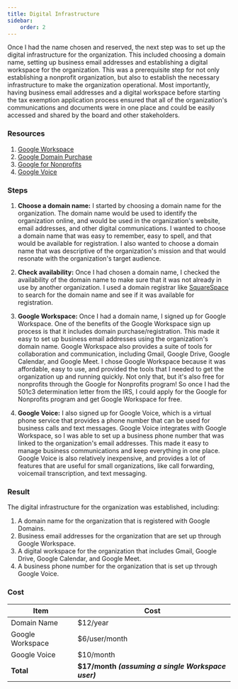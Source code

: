 ```yaml
---
title: Digital Infrastructure
sidebar:
    order: 2
---
```


Once I had the name chosen and reserved, the next step was to set up the digital infrastructure for the organization. This included choosing a domain name, setting up business email addresses and establishing a digital workspace for the organization. This was a prerequisite step for not only establishing a nonprofit organization, but also to establish the necessary infrastructure to make the organization operational. Most importantly, having business email addresses and a digital workspace before starting the tax exemption application process ensured that all of the organization's communications and documents were in one place and could be easily accessed and shared by the board and other stakeholders.

### Resources

1. [Google Workspace](https://workspace.google.com/)
1. [Google Domain Purchase](https://support.google.com/a/answer/53929?hl=en)
1. [Google for Nonprofits](https://www.google.com/nonprofits/)
1. [Google Voice](https://workspace.google.com/products/voice/#pricing-plans)

### Steps

<Steps>

1. **Choose a domain name:** I started by choosing a domain name for the organization. The domain name would be used to identify the organization online, and would be used in the organization's website, email addresses, and other digital communications. I wanted to choose a domain name that was easy to remember, easy to spell, and that would be available for registration. I also wanted to choose a domain name that was descriptive of the organization's mission and that would resonate with the organization's target audience.

1. **Check availability:** Once I had chosen a domain name, I checked the availability of the domain name to make sure that it was not already in use by another organization. I used a domain registrar like [SquareSpace](https://www.squarespace.com/) to search for the domain name and see if it was available for registration.

1. **Google Workspace:** Once I had a domain name, I signed up for Google Workspace. One of the benefits of the Google Workspace sign up process is that it includes domain purchase/registration. This made it easy to set up business email addresses using the organization's domain name. Google Workspace also provides a suite of tools for collaboration and communication, including Gmail, Google Drive, Google Calendar, and Google Meet. I chose Google Workspace because it was affordable, easy to use, and provided the tools that I needed to get the organization up and running quickly. Not only that, but it's also free for nonprofits through the Google for Nonprofits program! So once I had the 501c3 determination letter from the IRS, I could apply for the Google for Nonprofits program and get Google Workspace for free.

1. **Google Voice:** I also signed up for Google Voice, which is a virtual phone service that provides a phone number that can be used for business calls and text messages. Google Voice integrates with Google Workspace, so I was able to set up a business phone number that was linked to the organization's email addresses. This made it easy to manage business communications and keep everything in one place. Google Voice is also relatively inexpensive, and provides a lot of features that are useful for small organizations, like call forwarding, voicemail transcription, and text messaging.

</Steps>

### Result

The digital infrastructure for the organization was established, including:

1. A domain name for the organization that is registered with Google Domains.
1. Business email addresses for the organization that are set up through Google Workspace.
1. A digital workspace for the organization that includes Gmail, Google Drive, Google Calendar, and Google Meet.
1. A business phone number for the organization that is set up through Google Voice.

### Cost

| Item | Cost |
| --- | --- |
| Domain Name | $12/year |
| Google Workspace | $6/user/month |
| Google Voice | $10/month |
| **Total** | **$17/month _(assuming a single Workspace user)_** |

